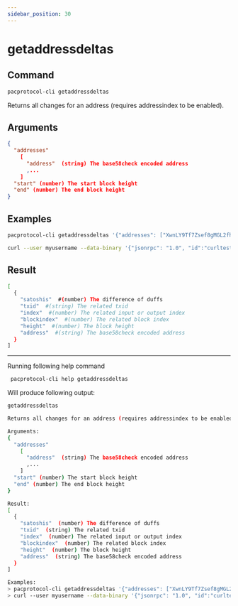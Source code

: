 ```yaml
---
sidebar_position: 30
---
```


# getaddressdeltas
## Command

```bash
pacprotocol-cli getaddressdeltas
```

Returns all changes for an address (requires addressindex to be enabled).



## Arguments

```json
{
  "addresses"
    [
      "address"  (string) The base58check encoded address
      ,...
    ]
  "start" (number) The start block height
  "end" (number) The end block height
}
```
## Examples
```bash
pacprotocol-cli getaddressdeltas '{"addresses": ["XwnLY9Tf7Zsef8gMGL2fhWA9ZmMjt4KPwg"]}'
```

```bash
curl --user myusername --data-binary '{"jsonrpc": "1.0", "id":"curltest", "method": "getaddressdeltas", "params": [{"addresses": ["XwnLY9Tf7Zsef8gMGL2fhWA9ZmMjt4KPwg"]}] }' -H 'content-type: text/plain;' http://127.0.0.1:1111/
```


## Result
```bash
[
  {
    "satoshis"  #(number) The difference of duffs
    "txid"  #(string) The related txid
    "index"  #(number) The related input or output index
    "blockindex"  #(number) The related block index
    "height"  #(number) The block height
    "address"  #(string) The base58check encoded address
  }
]
```


___

Running following help command
```bash
 pacprotocol-cli help getaddressdeltas
```
Will produce following output:


```bash
getaddressdeltas

Returns all changes for an address (requires addressindex to be enabled).

Arguments:
{
  "addresses"
    [
      "address"  (string) The base58check encoded address
      ,...
    ]
  "start" (number) The start block height
  "end" (number) The end block height
}

Result:
[
  {
    "satoshis"  (number) The difference of duffs
    "txid"  (string) The related txid
    "index"  (number) The related input or output index
    "blockindex"  (number) The related block index
    "height"  (number) The block height
    "address"  (string) The base58check encoded address
  }
]

Examples:
> pacprotocol-cli getaddressdeltas '{"addresses": ["XwnLY9Tf7Zsef8gMGL2fhWA9ZmMjt4KPwg"]}'
> curl --user myusername --data-binary '{"jsonrpc": "1.0", "id":"curltest", "method": "getaddressdeltas", "params": [{"addresses": ["XwnLY9Tf7Zsef8gMGL2fhWA9ZmMjt4KPwg"]}] }' -H 'content-type: text/plain;' http://127.0.0.1:1111/

```

